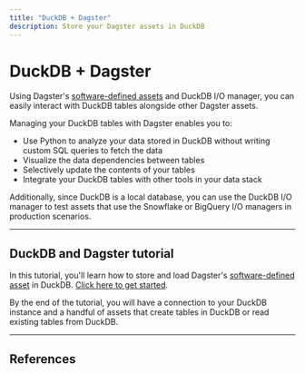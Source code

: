 ```yaml
---
title: "DuckDB + Dagster"
description: Store your Dagster assets in DuckDB
---
```


# DuckDB + Dagster

Using Dagster's [software-defined assets](/concepts/assets/software-defined-assets) and DuckDB I/O manager, you can easily interact with DuckDB tables alongside other Dagster assets.

Managing your DuckDB tables with Dagster enables you to:

- Use Python to analyze your data stored in DuckDB without writing custom SQL queries to fetch the data
- Visualize the data dependencies between tables
- Selectively update the contents of your tables
- Integrate your DuckDB tables with other tools in your data stack

Additionally, since DuckDB is a local database, you can use the DuckDB I/O manager to test assets that use the Snowflake or BigQuery I/O managers in production scenarios.

---

## DuckDB and Dagster tutorial

In this tutorial, you'll learn how to store and load Dagster's [software-defined asset](/concepts/assets/software-defined-assets) in DuckDB. [Click here to get started](/integrations/duckdb/using-duckdb-with-dagster).

By the end of the tutorial, you will have a connection to your DuckDB instance and a handful of assets that create tables in DuckDB or read existing tables from DuckDB.

---

## References

<ArticleList>
  <ArticleListItem
    title="Additional DuckDB features"
    href="/integrations/duckdb/reference"
  ></ArticleListItem>
  <ArticleListItem
    title="DuckDB API reference"
    href="/\_apidocs/libraries/dagster-duckdb"
  ></ArticleListItem>
</ArticleList>

